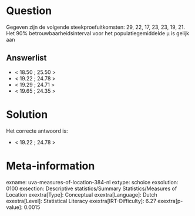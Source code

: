 Question
========

Gegeven zijn de volgende steekproefuitkomsten: 29, 22, 17, 23, 23, 19,
21. Het 90% betrouwbaarheidsinterval voor het populatiegemiddelde μ is
gelijk aan

Answerlist
----------

* < 18.50 ; 25.50 >
* < 19.22 ; 24.78 >
* < 19.29 ; 24.71 >
* < 19.65 ; 24.35 >

Solution
========

Het correcte antwoord is: 

* < 19.22 ; 24.78 >

Meta-information
================
exname: uva-measures-of-location-384-nl
extype: schoice
exsolution: 0100
exsection: Descriptive statistics/Summary Statistics/Measures of Location
exextra[Type]: Conceptual
exextra[Language]: Dutch
exextra[Level]: Statistical Literacy
exextra[IRT-Difficulty]: 6.27
exextra[p-value]: 0.0015
